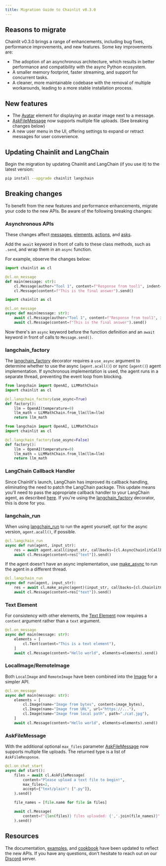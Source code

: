 ```yaml
---
title: Migration Guide to Chainlit v0.3.0
---
```


## Reasons to migrate

Chainlit v0.3.0 brings a range of enhancements, including bug fixes, performance improvements, and new features. Some key improvements are:

- The adoption of an asynchronous architecture, which results in better performance and compatibility with the async Python ecosystem.
- A smaller memory footprint, faster streaming, and support for concurrent tasks.
- A cleaner, more maintainable codebase with the removal of multiple workarounds, leading to a more stable installation process.

## New features

- The [Avatar](/api-reference/elements/avatar) element for displaying an avatar image next to a message.
- [AskFileMessage](/api-reference/ask/ask-for-file) now supports multiple file uploads. (See breaking changes below)
- A new user menu in the UI, offering settings to expand or retract messages for user convenience.

## Updating Chainlit and LangChain

Begin the migration by updating Chainlit and LangChain (if you use it) to the latest version:

```bash
pip install --upgrade chainlit langchain
```

## Breaking changes

To benefit from the new features and performance enhancements, migrate your code to the new APIs. Be aware of the following breaking changes:

### Asynchronous APIs

These changes affect [messages](http://localhost:3000/api-reference/message), [elements](/api-reference/elements/), [actions](/api-reference/action/), and [asks](http://localhost:3000/api-reference/ask).

Add the `await` keyword in front of calls to these class methods, such as `.send`, and wrap them in an `async` function.

For example, observe the changes below:

<CodeGroup>

```python Before
import chainlit as cl

@cl.on_message
def main(message: str):
    cl.Message(author="Tool 1", content=f"Response from tool1", indent=1).send()
    cl.Message(content=f"This is the final answer").send()
```

```python After
import chainlit as cl

@cl.on_message
async def main(message: str):
    await cl.Message(author="Tool 1", content=f"Response from tool1", indent=1).send()
    await cl.Message(content=f"This is the final answer").send()
```

</CodeGroup>

Now there's an `async` keyword before the function definition and an `await` keyword in front of calls to `Message.send()`.

### langchain_factory

The [langchain_factory](/api-reference/langchain/langchain-factory) decorator requires a `use_async` argument to determine whether to use the async (`agent.acall()`) or sync (`agent()`) agent implementation. If synchronous implementation is used, the agent runs in a separate thread, preventing the event loop from blocking.

<CodeGroup>

```python Async
from langchain import OpenAI, LLMMathChain
import chainlit as cl

@cl.langchain_factory(use_async=True)
def factory():
    llm = OpenAI(temperature=0)
    llm_math = LLMMathChain.from_llm(llm=llm)
    return llm_math
```

```python Sync
from langchain import OpenAI, LLMMathChain
import chainlit as cl

@cl.langchain_factory(use_async=False)
def factory():
    llm = OpenAI(temperature=0)
    llm_math = LLMMathChain.from_llm(llm=llm)
    return llm_math
```

</CodeGroup>

### LangChain Callback Handler

Since Chainlit's launch, LangChain has improved its callback handling, eliminating the need to patch the LangChain package. This update means you'll need to pass the appropriate callback handler to your LangChain agent, as described [here](/api-reference/langchain/callbacks). If you're using the [langchain_factory](/api-reference/langchain/langchain-factory) decorator, this is done for you.

### langchain_run

When using [langchain_run](/api-reference/langchain/langchain-run) to run the agent yourself, opt for the async version, `agent.acall()`, if possible.

```python
@cl.langchain_run
async def run(agent, input_str):
    res = await agent.acall(input_str, callbacks=[cl.AsyncChainlitCallbackHandler()])
    await cl.Message(content=res["text"]).send()
```

If the agent doesn't have an async implementation, use [make_async](/api-reference/make-async) to run the agent in a different thread.

```python
@cl.langchain_run
async def run(agent, input_str):
    res = await cl.make_async(agent)(input_str, callbacks=[cl.ChainlitCallbackHandler()])
    await cl.Message(content=res["text"]).send()
```

### Text Element

For consistency with other elements, the [Text Element](/api-reference/elements/text) now requires a `content` argument rather than a `text` argument.

```python
@cl.on_message
async def main(message: str):
    elements = [
        cl.Text(content="This is a text element"),
    ]
    await cl.Message(content="Hello world", elements=elements).send()
```

### LocalImage/RemoteImage

Both `LocalImage` and `RemoteImage` have been combined into the [Image](/api-reference/elements/image) for a simpler API.

```python
@cl.on_message
async def main(message: str):
    elements = [
        cl.Image(name="Image from bytes", content=image_bytes),
        cl.Image(name="Image from URL", url="https://..."),
        cl.Image(name="Image from local path", path="./cat.jpg"),
    ]
    await cl.Message(content="Hello world", elements=elements).send()
```

### AskFileMessage

With the additional optional `max_files` parameter [AskFileMessage](/api-reference/ask/ask-for-file) now supports multiple file uploads. The returned type is a list of `AskFileResponse`.

```python
@cl.on_chat_start
async def start():
    files = await cl.AskFileMessage(
        content="Please upload a text file to begin!",
        max_files=2,
        accept={"text/plain": [".py"]},
    ).send()

    file_names = [file.name for file in files]

    await cl.Message(
        content=f"{len(files)} files uploaded: {','.join(file_names)}"
    ).send()
```

## Resources

The documentation, [examples](/examples), and [cookbook](https://github.com/Chainlit/cookbook) have been updated to reflect the new APIs. If you have any questions, don't hesitate to reach out on our [Discord](https://discord.gg/ZThrUxbAYw) server.
